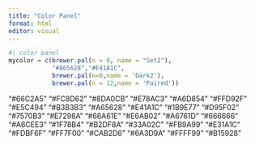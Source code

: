 ```yaml
---
title: "Color Panel"
format: html
editor: visual
---
```


```r
#| color panel 
mycolor = c(brewer.pal(n = 8, name = "Set2"),
            "#A65628","#E41A1C",
            brewer.pal(n=8,name = 'Dark2'),
            brewer.pal(n = 12,name = 'Paired'))
```

"#66C2A5" "#FC8D62" "#8DA0CB" "#E78AC3" "#A6D854" "#FFD92F" "#E5C494" "#B3B3B3" "#A65628" "#E41A1C" "#1B9E77" "#D95F02" "#7570B3" "#E7298A" "#66A61E" "#E6AB02" "#A6761D" "#666666" "#A6CEE3" "#1F78B4" "#B2DF8A" "#33A02C" "#FB9A99" "#E31A1C" "#FDBF6F" "#FF7F00" "#CAB2D6" "#6A3D9A" "#FFFF99" "#B15928"

